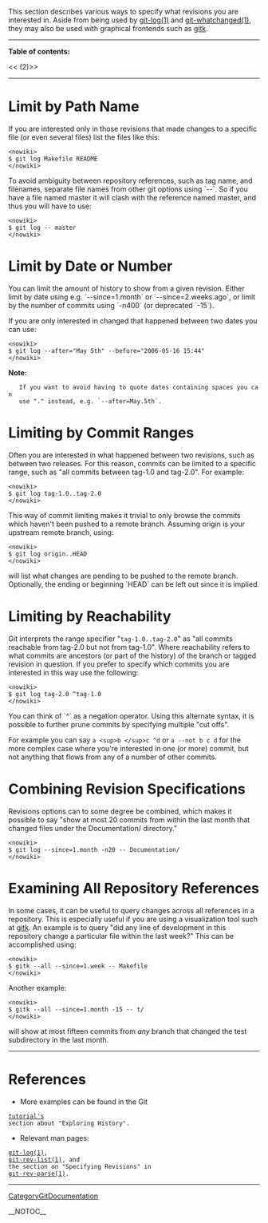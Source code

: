 This section describes various ways to specify what revisions you are
interested in. Aside from being used by 
[http://www.kernel.org/pub/software/scm/git/docs/git-log.html git-log(1)] and
[http://www.kernel.org/pub/software/scm/git/docs/git-whatchanged.html git-whatchanged(1)],
they may also be used with graphical frontends such as [[gitk]].

----
<b>Table of contents:</b>

<<<!-- ! TOC here -->(2)>>
----

= Limit by Path Name =

If you are interested only in those revisions that made changes
to a specific file (or even several files) list the files like this: <pre><nowiki>
$ git log Makefile README
</nowiki></pre>

To avoid ambiguity between repository references, such as tag name,
and filenames, separate file names from other git options using `--`.
So if you have a file named master it will clash with the reference
named master, and thus you will have to use: <pre><nowiki>
$ git log -- master
</nowiki></pre>

= Limit by Date or Number =

You can limit the amount of history to show from a given revision.
Either limit by date using e.g. `--since=1.month` or 
`--since=2.weeks.ago`, or limit by the number of commits using `-n400`
(or deprecated `-15`).

If you are only interested in changed that happened between two dates
you can use: <pre><nowiki>
$ git log --after="May 5th" --before="2006-05-16 15:44"
</nowiki></pre>

<b>Note:</b>
    If you want to avoid having to quote dates containing spaces you can
    use "." instead, e.g. `--after=May.5th`.

= Limiting by Commit Ranges =

Often you are interested in what happened between two revisions, such as
between two releases. For this reason, commits can be limited to a specific
range, such as "all commits between tag-1.0 and tag-2.0". For example: <pre><nowiki>
$ git log tag-1.0..tag-2.0
</nowiki></pre>

This way of commit limiting makes it trivial to only browse the commits
which haven't been pushed to a remote branch. Assuming origin is your
upstream remote branch, using: <pre><nowiki>
$ git log origin..HEAD
</nowiki></pre>
will list what changes are pending to be pushed to the remote branch.
Optionally, the ending or beginning `HEAD` can be left out since 
it is implied.

= Limiting by Reachability =

Git interprets the range specifier "<code><nowiki>tag-1.0..tag-2.0</nowiki></code>" as "all commits
reachable from tag-2.0 but not from tag-1.0". Where reachability refers
to what commits are ancestors (or part of the history) of the branch or
tagged revision in question. If you prefer to specify which commits you
are interested in this way use the following: <pre><nowiki>
$ git log tag-2.0 ^tag-1.0
</nowiki></pre>

You can think of `^` as a negation operator. Using this alternate syntax,
it is possible to further prune commits by specifying multiple "cut offs".

For example you can say <code><nowiki>a <sup>b </sup>c ^d</nowiki></code> or <code><nowiki>a --not b c d</nowiki></code> for the more 
complex case where you're interested in one (or more) commit, but not 
anything that flows from any of a number of other commits.

= Combining Revision Specifications =

Revisions options can to some degree be combined, which makes it possible
to say "show at most 20 commits from within the last month that changed
files under the Documentation/ directory." <pre><nowiki>
$ git log --since=1.month -n20 -- Documentation/
</nowiki></pre>

= Examining All Repository References =

In some cases, it can be useful to query changes across all references
in a repository. This is especially useful if you are using a visualization
tool such at [[gitk]]. An example is to query "did any line of development
in this repository change a particular file within the last week?"
This can be accomplished using: <pre><nowiki>
$ gitk --all --since=1.week -- Makefile
</nowiki></pre>

Another example: <pre><nowiki>
$ gitk --all --since=1.month -15 -- t/
</nowiki></pre>
will show at most fifteen commits from <i>any</i> branch that changed the 
test subdirectory in the last month.

----
= References =

* More examples can be found in the Git
 [http://kernel.org/pub/software/scm/git/docs/tutorial.html tutorial's]
 section about "Exploring History".

* Relevant man pages:
 [http://www.kernel.org/pub/software/scm/git/docs/git-log.html git-log(1)],
 [http://www.kernel.org/pub/software/scm/git/docs/git-rev-list.html git-rev-list(1)], and
 the section on "Specifying Revisions" in
 [http://www.kernel.org/pub/software/scm/git/docs/git-rev-parse.html git-rev-parse(1)].

----
[[CategoryGitDocumentation]]

__NOTOC__